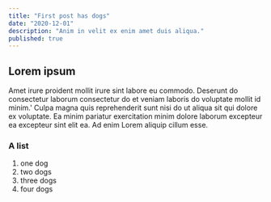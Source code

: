 ```yaml
---
title: "First post has dogs"
date: "2020-12-01"
description: "Anim in velit ex enim amet duis aliqua."
published: true
---
```


## Lorem ipsum

Amet irure proident mollit irure sint labore eu commodo. 
Deserunt do consectetur laborum consectetur do et veniam laboris do voluptate mollit id minim.'
Culpa magna quis reprehenderit sunt nisi do ut aliqua sit qui dolore ex voluptate. Ea minim pariatur exercitation minim dolore laborum excepteur ea excepteur sint elit ea. Ad enim Lorem aliquip cillum esse.

### A list
1.  one dog
2.  two dogs
3.  three dogs
4.  four dogs
